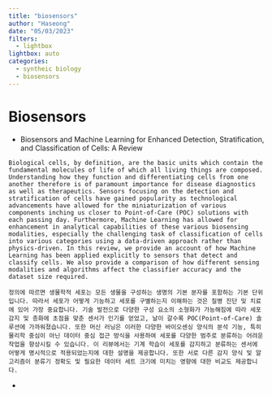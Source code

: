 ```yaml
---
title: "biosensors"
author: "Haseong"
date: "05/03/2023"
filters: 
  - lightbox
lightbox: auto
categories:
  - syntheic biology
  - biosensors
---
```


# Biosensors

-   Biosensors and Machine Learning for Enhanced Detection, Stratification, and Classification of Cells: A Review

<!-- -->

    Biological cells, by definition, are the basic units which contain the fundamental molecules of life of which all living things are composed. Understanding how they function and differentiating cells from one another therefore is of paramount importance for disease diagnostics as well as therapeutics. Sensors focusing on the detection and stratification of cells have gained popularity as technological advancements have allowed for the miniaturization of various components inching us closer to Point-of-Care (POC) solutions with each passing day. Furthermore, Machine Learning has allowed for enhancement in analytical capabilities of these various biosensing modalities, especially the challenging task of classification of cells into various categories using a data-driven approach rather than physics-driven. In this review, we provide an account of how Machine Learning has been applied explicitly to sensors that detect and classify cells. We also provide a comparison of how different sensing modalities and algorithms affect the classifier accuracy and the dataset size required.

    정의에 따르면 생물학적 세포는 모든 생물을 구성하는 생명의 기본 분자를 포함하는 기본 단위입니다. 따라서 세포가 어떻게 기능하고 세포를 구별하는지 이해하는 것은 질병 진단 및 치료에 있어 가장 중요합니다. 기술 발전으로 다양한 구성 요소의 소형화가 가능해짐에 따라 세포 감지 및 층화에 초점을 맞춘 센서가 인기를 얻었고, 날이 갈수록 POC(Point-of-Care) 솔루션에 가까워졌습니다. 또한 머신 러닝은 이러한 다양한 바이오센싱 양식의 분석 기능, 특히 물리학 중심이 아닌 데이터 중심 접근 방식을 사용하여 세포를 다양한 범주로 분류하는 어려운 작업을 향상시킬 수 있습니다. 이 리뷰에서는 기계 학습이 세포를 감지하고 분류하는 센서에 어떻게 명시적으로 적용되었는지에 대한 설명을 제공합니다. 또한 서로 다른 감지 양식 및 알고리즘이 분류기 정확도 및 필요한 데이터 세트 크기에 미치는 영향에 대한 비교도 제공합니다.

-   

